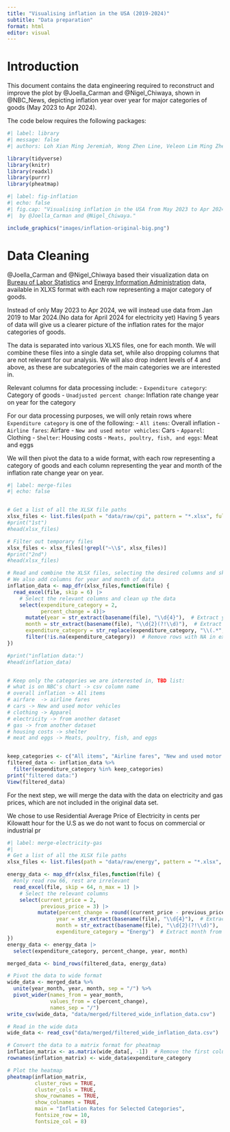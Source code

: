 ```yaml
---
title: "Visualising inflation in the USA (2019-2024)"
subtitle: "Data preparation"
format: html
editor: visual
---
```


# Introduction

This document contains the data engineering required to reconstruct and improve the plot by @Joella_Carman and @Nigel_Chiwaya, shown in @NBC_News, depicting inflation year over year for major categories of goods (May 2023 to Apr 2024).

The code below requires the following packages:

```r
#| label: library
#| message: false
#| authors: Loh Xian Ming Jeremiah, Wong Zhen Line, Veleon Lim Ming Zhe, Farah Binte Mohamed Tajudeen, Lim Xiang Wei Alex, Javier Ng Wei Cheng

library(tidyverse)
library(knitr)
library(readxl)
library(purrr)
library(pheatmap)

```

```r
#| label: fig-inflation
#| echo: false
#| fig.cap: "Visualising inflation in the USA from May 2023 to Apr 2024
#|  by @Joella_Carman and @Nigel_Chiwaya."

include_graphics("images/inflation-original-big.png")
```

# Data Cleaning

@Joella_Carman and @Nigel_Chiwaya based their visualization data on [Bureau of Labor Statistics](https://www.bls.gov/cpi/tables/supplemental-files/) and [Energy Information Administration](https://www.eia.gov/electricity/monthly/) data, available in XLXS format with each row representing a major category of goods.

Instead of only May 2023 to Apr 2024, we will instead use data from Jan 2019 to Mar 2024.(No data for April 2024 for electricity yet)
Having 5 years of data will give us a clearer picture of the inflation rates for the major categories of goods.

The data is separated into various XLXS files, one for each month. We will combine these files into a single data set, while also dropping columns that are not relevant for our analysis. We will also drop indent levels of 4 and above, as these are subcategories of the main categories we are interested in.

Relevant columns for data processing include: - `Expenditure category`: Category of goods - `Unadjusted percent change`: Inflation rate change year on year for the category

For our data processing purposes, we will only retain rows where `Expenditure category` is one of the following: - `All items`: Overall inflation - `Airline fares`: Airfare - `New and used motor vehicles`: Cars - `Apparel`: Clothing - `Shelter`: Housing costs - `Meats, poultry, fish, and eggs`: Meat and eggs

We will then pivot the data to a wide format, with each row representing a category of goods and each column representing the year and month of the inflation rate change year on year.

```r
#| label: merge-files
#| echo: false


# Get a list of all the XLSX file paths
xlsx_files <- list.files(path = "data/raw/cpi", pattern = "*.xlsx", full.names = TRUE)
#print("1st")
#head(xlsx_files)

# Filter out temporary files
xlsx_files <- xlsx_files[!grepl("~\\$", xlsx_files)]
#print("2nd")
#head(xlsx_files)

# Read and combine the XLSX files, selecting the desired columns and skipping rows
# We also add columns for year and month of data
inflation_data <- map_dfr(xlsx_files,function(file) { 
  read_excel(file, skip = 6) |>
    # Select the relevant columns and clean up the data
    select(expenditure_category = 2,
           percent_change = 4)|>
      mutate(year = str_extract(basename(file), "\\d{4}"),  # Extract year from file name
      month = str_extract(basename(file), "\\d{2}(?!\\d)"),  # Extract month from file name
      expenditure_category = str_replace(expenditure_category, "\\(.*", ""))|>  # Remove parentheses and text inside
      filter(!is.na(expenditure_category))  # Remove rows with NA in expenditure_category
})

#print("inflation data:")
#head(inflation_data)


# Keep only the categories we are interested in, TBD list:
# what is on NBC's chart -> csv column name
# overall inflation -> All items
# airfare  -> airline fares
# cars -> New and used motor vehicles
# clothing -> Apparel
# electricity -> from another dataset
# gas -> from another dataset
# housing costs -> shelter
# meat and eggs -> Meats, poultry, fish, and eggs


keep_categories <- c("All items", "Airline fares", "New and used motor vehicles", "Apparel", "Shelter", "Meats, poultry, fish, and eggs")
filtered_data <- inflation_data %>%
  filter(expenditure_category %in% keep_categories)
print("filtered data:")
View(filtered_data)
```

For the next step, we will merge the data with the data on electricity and gas prices, which are not included in the original data set.

We chose to use Residential Average Price of Electricity in cents per Kilowatt hour for the U.S as we do not want to focus on commercial or industrial pr

```r
#| label: merge-electricity-gas
#| 
# Get a list of all the XLSX file paths
xlsx_files <- list.files(path = "data/raw/energy", pattern = "*.xlsx", full.names = TRUE)

energy_data <- map_dfr(xlsx_files,function(file) { 
  #only read row 66, rest are irrelevant
  read_excel(file, skip = 64, n_max = 1) |>
    # Select the relevant columns
    select(current_price = 2,
           previous_price = 3) |>
          mutate(percent_change = round((current_price - previous_price) / previous_price * 100, 1),
                year = str_extract(basename(file), "\\d{4}"),  # Extract year from file name
                month = str_extract(basename(file), "\\d{2}(?!\\d)"),
                expenditure_category = "Energy")  # Extract month from file name |>
})
energy_data <- energy_data |>
  select(expenditure_category, percent_change, year, month)

merged_data <- bind_rows(filtered_data, energy_data)

# Pivot the data to wide format
wide_data <- merged_data %>%
  unite(year_month, year, month, sep = "/") %>%
  pivot_wider(names_from = year_month, 
              values_from = c(percent_change), 
              names_sep = "/")
write_csv(wide_data, "data/merged/filtered_wide_inflation_data.csv")

```

```r

# Read in the wide data
wide_data <- read_csv("data/merged/filtered_wide_inflation_data.csv")

# Convert the data to a matrix format for pheatmap
inflation_matrix <- as.matrix(wide_data[, -1])  # Remove the first column (expenditure_category)
rownames(inflation_matrix) <- wide_data$expenditure_category

# Plot the heatmap
pheatmap(inflation_matrix,
         cluster_rows = TRUE,
         cluster_cols = TRUE,
         show_rownames = TRUE,
         show_colnames = TRUE,
         main = "Inflation Rates for Selected Categories",
         fontsize_row = 10,
         fontsize_col = 8)
```
